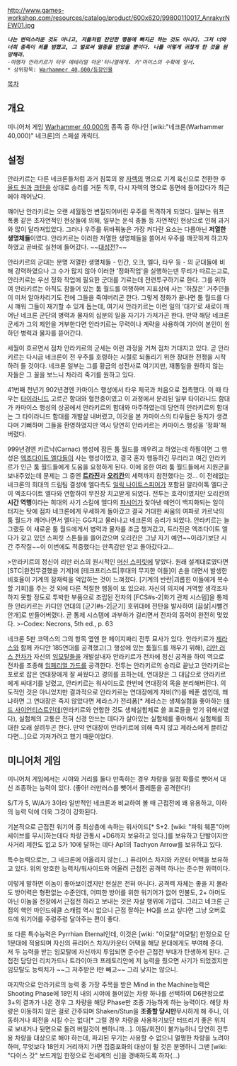 {{{+1 '''Anrakyr the Traveller'''}}}
{{{+1 여행자 안라키르}}}
http://www.games-workshop.com/resources/catalog/product/600x620/99800110017_AnrakyrNEW01.jpg
 ''' ''나는 변덕스러운 것도 아니고, 저들처럼 잔인한 행동에 빠지곤 하는 것도 아니다. 그저 너와 너희 종족이 죄를 범했고, 그 벌로써 멸종을 받았을 뿐이다. 나를 이렇게 귀찮게 한 것을 원망해라.'' '''
 ''-여행자 안라키르가 타우 에테리얼 아운'타니엘에게. 카'마이스의 수확에 앞서.''
 * 상위항목: [[Warhammer 40,000/등장인물]]

[[목차]]

== 개요 ==
미니어처 게임 [[Warhammer 40,000]]의 종족 중 하나인 [wiki:"네크론(Warhammer 40,000)" 네크론]의 스페셜 캐릭터.

== 설정 ==
안라키르는 다른 네크론들처럼 과거 침묵의 왕 [[자렉]]의 명으로 기계 육신으로 전환한 후 [[올드 원]]과 [[크탄]]을 상대로 승리를 거둔 직후, 다시 자렉의 명으로 동면에 들어갔다가 최근에야 깨어났다.

꺠어난 안라키르는 오랜 세월동안 변질되어버린 우주를 목격하게 되었다. 일부는 워프 폭풍 같은 초자연적인 현상들에 의해, 일부는 운석 충돌 등 자연적인 현상으로 인해 과거와 많이 달라져있았다. 그러나 우주를 뒤바꿔놓은 가장 커다란 요소는 다름아닌 '''저열한 생명체들'''이였다. 안라키르는 이러한 저열한 생명체들을 쓸어서 우주를 깨끗하게 하고자 하였고 곧바로 실천에 들어갔다. ~~[[대성전]]?~~

안라키르의 군대는 분명 저열한 생명체들 - 인간, 오크, 엘다, 타우 등 - 의 군대들에 비해 강력하였으나 그 수가 많지 않아 이러한 '정화작업'을 실행하는덴 무리가 따르는고로, 안라키르는 우선 정화 작업에 필요한 군대를 기르는데 전련투구하기로 한다. 그를 위하여 안라키르는 아직도 잠들어 있는 툼 월드를 여행하며 지표상에 사는 '하찮은' 거주민들이 미처 알아차리기도 전에 그들을 죽여버리곤 한다. 그렇게 정화가 끝나면 툼 월드를 다시 꺠워 그들이 재기할 수 있게 돕는데, 여기서 안라키르는 이런 일의 '대가'로 새로이 깨어난 네크론 군단의 병력과 물자의 십분의 일을 자기가 가져가곤 한다. 만약 해당 네크론 군세가 그의 제안을 거부한다면 안라키르는 무력이나 계략을 사용하여 기어이 본인이 원하던 병력과 물자를 뜯어간다.

세월이 흐르면서 점차 안라키르의 군세는 이런 과정을 거쳐 점차 거대지고 있다. 곧 안라키르는 다시금 네크론이 전 우주를 호령하는 시절로 되돌리기 위한 장대한 전쟁을 시작하려 들 것이다. 네크론 일부는 그를 황금의 성전사로 여기지만, 재통일을 원하지 않는 자들은 그 꼴을 보느니 차라리 죽기를 원하고 있다. 

41번째 천년기 902년경엔 카마이스 행성에서 타우 제국과 처음으로 접촉했다. 이 때 타우는 [[타이라니드]] 고르곤 함대와 혈전중이였고 이 과정에서 분리된 일부 타이라니드 함대가 카마이스 행성의 상공에서 안라키르의 함대와 마주하였는데 당연히 안라키르의 함대는 그 타이라니드 함대를 개발살 내버렸고, 이것을 본 카마이스의 타우들은 동지가 생겼다며 기뻐하며 그들을 환영하였지만 역시 당연히 안라키르는 카마이스 행성을 '정화'해버렸다.

999년경엔 카르낙(Carnac) 행성에 잠든 툼 월드를 깨우려고 하였는데 하필이면 그 행성은 [[엑조다이트 엘다]]들이 사는 행성이였고, 결국 혼자 행동하긴 무리라고 여긴 안라키르가 인근 툼 월드들에게 도움을 요청하게 된다. 이에 응한 여러 툼 월드들에서 지원군을 보내주었는데 문제는 그 중엔 '''[[트라진]]'''과 '''[[오리칸]]'''의 세력까지 참전했다는 것... 이 전례없는 네크론의 희대의 드림팀 결성에 엘다측도 [[일릭 나이트스피어]]가 포함된 알라이톡 엘다군이 엑조다이트 엘다와 연합하여 무진장 치고받게 되었다. 전투는 호각이였지만 오리칸의 '''시간 역행'''이라는 희대의 사기 스킬에 엘다의 [[파시어]]가 찾아낸 예언이 백지화되는 일이 터지는 탓에 점차 네크론에게 우세하게 돌아갔고 결국 거대한 싸움의 여파로 카르낙의 툼 월드가 깨어나면서 엘다는 GG치고 물러나고 네크론의 승리가 되었다. 안라키르는 늘 그랬듯 이 새로운 툼 월드에게서 병력과 물자를 조금 챙겨갔고, 트라진은 엑조다이트 엘다가 갖고 있던 스피릿 스톤들을 쓸어갔으며 오리칸은 그냥 자기 예언~~이라기보단 시간 주작질~~이 이번에도 적중했다는 만족감만 얻고 돌아갔다고...

>안라키르의 정신이 리만 러스의 원시적인 [[머신 스피릿]]에 닿았다. 원래 설계대로였다면 [STC|완전무결했을 기계]에 [테크프리스트|후대의 무지한 이들]이 손을 대면서 발생한 비효율이 기계의 잠재력을 억압하는 것이 느껴졌다. [기계의 반란|괴롭힌 이들에게 복수할 기회]를 주는 것 외에 다른 적절한 행동이 또 있으랴. 자신의 의지에 거역할 생각조차 하지 못할 정도로 투박한 부품으로 조립된 전차의 [FCS#s-2|화기 관제 시스템]을 통제한 안라키르는 카디안 연대의 [군기#s-2|군기] 호위대에 전탄을 발사하여 [끔살|시뻘건 안개]로 만들어버렸다. 곧 통제 시스템에 과부하가 걸리면서 전차의 동력이 완전히 멎었다.
>-Codex: Necrons, 5th ed., p. 63

네크론 5판 코덱스의 그의 항목 옆엔 한 페이지짜리 전투 묘사가 있다. 안라키르가 [[제라스]]와 함께 카디안 185연대를 공격했고(그 행성에 있는 툼월드를 깨우기 위해), [[리만 러스 전차]]가 자신의 [[임모탈]]들을 개발살내자 안라키르가 전차에 정신 공격을 하여 역으로 전차를 조종해 [[임페리얼 가드]]를 공격한다. 전투는 안라키르의 승리로 끝났고 안라키르는 포로로 잡은 연대장에게 잘 싸웠다고 경의를 표하는데, 연대장은 그 대답으로 안라키르에게 싸대기를 날렸고, 안라키르는 워사이드로 한번에 연대장의 목을 분리해버린다. 의도적인 것은 아니었지만 결과적으로 안라키르는 연대장에게 자비(?!)를 베푼 셈인데, 왜냐하면 그 연대장은 죽지 않았다면 제라스가 전리품[* 제라스는 생체실험을 좋아하는 [[매드 사이언티스트]]인데(안라키르와 연합한 것도 생체실험체로 쓸 포로들을 얻기 위해서였다), 실험체의 고통은 전혀 신경 안쓰는 데다가 살아있는 실험체를 좋아해서 실험체를 최대한 오래 살려두곤 한다. 만약 연대장이 안라키르에 의해 죽지 않고 제라스에게 끌려갔다면...]으로 가져가려고 했기 때문이었다. 

== 미니어처 게임 ==
미니어처 게임에서는 시야와 거리를 둘다 만족하는 경우 차량을 일정 확률로 뺏어서 대신 조종하는 능력이 있다. (좋아! 러만러스를 뺏어서 플레툰을 공격한다!)

S/T가 5, W/A가 3이라 일반적인 네크론과 비교하여 볼 때 근접전에 꽤 유용하고, 이하의 능력 덕에 더욱 그것이 강화된다.

기본적으로 근접전 워기어 중 최상층에 속하는 워사이드[* S+2. [wiki: "파워 웨폰"아머 세이브를 무시]하는데다 차량 관통시 +D6까지 보유하고 있다.]를 보유하고 단발이지만 사거리 제한도 없고 S가 10에 달하는 데다 Ap1의 Tachyon Arrow를 보유하고 있다.

특수능력으로는, 그 네크론에 어울리지 않는(...) 퓨리어스 차지와 카운터 어택을 보유하고 있다. 위의 양호한 능력치/워사이드와 어울려 근접전 공격력 하나는 준수한 위력이다.

이렇게 말하면 이놈이 좋아보이겠지만 현실은 전혀 아니다. 공격력 자체는 좋을 지 몰라도 방어력은 형편없는 수준인데, 어떠한 방어를 위한 워기어가 없어 인불도, 2+ 아머도 아닌 이놈을 전장에서 근접전 하라고 보내는 것은 자살 행위에 가깝다. 그리고 네크론 근접의 핵인 마인드쉐클 스캐럽 역시 없으니 근접 잘하는 HQ를 쓰고 싶다면 그냥 오버로드에 워기어를 주렁주렁 달아주는 편이 좋다.

또 다른 특수능력은 Pyrrhian Eternal인데, 이것은 [wiki: "이모탈"이모탈] 한정으로 단 1분대에 적용되며 자신의 퓨리어스 차지/카운터 어택을 해당 분대에게도 부여해 준다. 저 두 능력을 받는 임모탈에 자신까지 투입되면 준수한 근접전 부대가 탄생하게 된다. 근접전 담당인 리치가드나 트라이아크 프레토리안에 저 능력을 줬으면 사기가 되었겠지만 임모탈도 능력치가 ~~그 저주받은 I만 빼고~~ 그리 낮지는 않으니.

마지막으로 안라키르의 능력 중 가장 주목을 받은 Mind in the Machine능력은 Shooting Phase에 18인치 내의 시야에 들어있는 차량 하나를 선택하여 D6판정으로 3+의 결과가 나온 경우 그 차량을 해당 Phase만 조종 가능하게 하는 능력이다.
해당 차량은 이동하지 않은 걸로 간주되며 Shaken/Stun을 '''조종할 당시만'''무시하게 해 주나, 이동하거나 회전을 시킬 수는 없다[* 그럴 경우 차량을 사용하기보단 터뜨리기 좋은 위치로 보내거나 뒷면으로 돌려 버릴것이 뻔하니까...]. 이동/회전이 불가능하니 당연히 전투용 차량을 대상으로 해야 하는데, 파괴된 무기는 사용할 수 없으니 멀쩡한 차량을 노려야 하며, 무엇보다 18인치 거리까지 가면 집중포화의 대상이 될 것은 분명하니 그땐 [wiki: "다이스 갓" 보드게임 한정으로 전세계의 신]을 경배하도록 하자(...)
